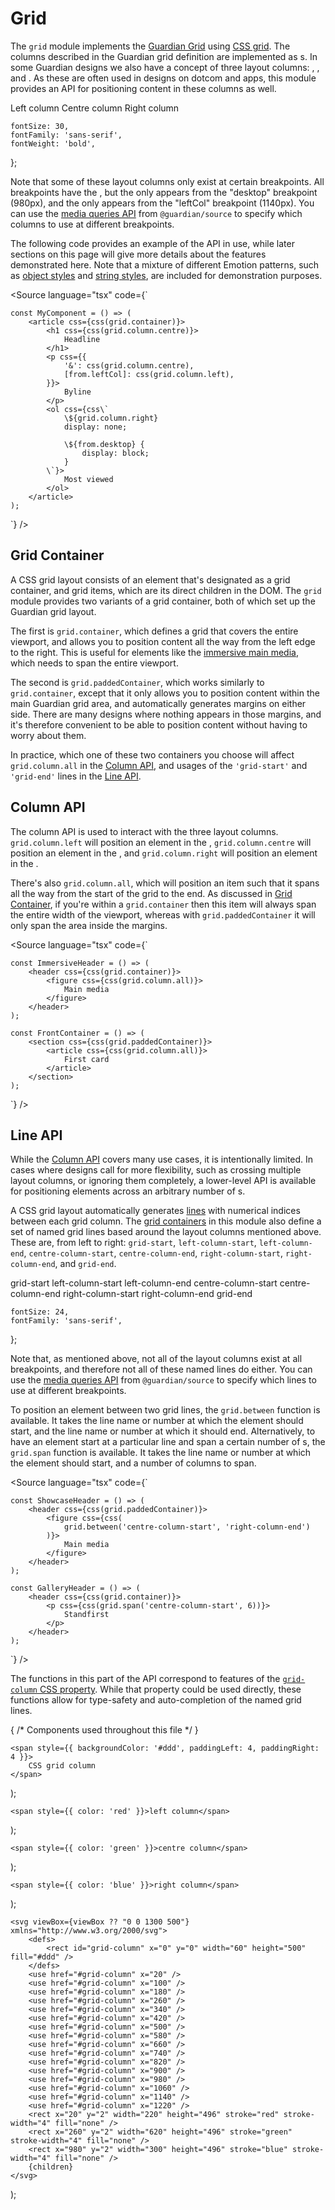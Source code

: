 
# Grid

The `grid` module implements the [Guardian Grid](https://theguardian.design/2a1e5182b/p/41be19-grids) using [CSS grid](https://developer.mozilla.org/en-US/docs/Web/CSS/CSS_grid_layout/Basic_concepts_of_grid_layout). The columns described in the Guardian grid definition are implemented as <CSSGridColumn />s. In some Guardian designs we also have a concept of three layout columns: <LeftColumn />, <CentreColumn />, and <RightColumn />. As these are often used in designs on dotcom and apps, this module provides an API for positioning content in these columns as well.

<Diagram>
    <text x="45" y="265" fill="red" style={textStyles}>Left column</text>
    <text x="460" y="265" fill="green" style={textStyles}>Centre column</text>
    <text x="1035" y="265" fill="blue" style={textStyles}>Right column</text>
</Diagram>

    fontSize: 30,
    fontFamily: 'sans-serif',
    fontWeight: 'bold',
};

Note that some of these layout columns only exist at certain breakpoints. All breakpoints have the <CentreColumn />, but the <RightColumn /> only appears from the "desktop" breakpoint (980px), and the <LeftColumn /> only appears from the "leftCol" breakpoint (1140px). You can use the [media queries API](https://guardian.github.io/storybooks/?path=/docs/source_foundations-media-queries--docs) from `@guardian/source` to specify which columns to use at different breakpoints.

The following code provides an example of the API in use, while later sections on this page will give more details about the features demonstrated here. Note that a mixture of different Emotion patterns, such as [object styles](https://emotion.sh/docs/css-prop#object-styles) and [string styles](https://emotion.sh/docs/css-prop#string-styles), are included for demonstration purposes.

<Source language="tsx" code={`

    const MyComponent = () => (
        <article css={css(grid.container)}>
            <h1 css={css(grid.column.centre)}>
                Headline
            </h1>
            <p css={{
                '&': css(grid.column.centre),
                [from.leftCol]: css(grid.column.left),
            }}>
                Byline
            </p>
            <ol css={css\`
                \${grid.column.right}
                display: none;

                \${from.desktop} {
                    display: block;
                }
            \`}>
                Most viewed
            </ol>
        </article>
    );
`} />

## Grid Container

A CSS grid layout consists of an element that's designated as a grid container, and grid items, which are its direct children in the DOM. The `grid` module provides two variants of a grid container, both of which set up the Guardian grid layout.

The first is `grid.container`, which defines a grid that covers the entire viewport, and allows you to position content all the way from the left edge to the right. This is useful for elements like the [immersive main media](https://www.theguardian.com/society/2025/jul/08/the-life-swap-dream-or-a-marketing-gimmick-the-italian-towns-selling-houses-for-1), which needs to span the entire viewport.

The second is `grid.paddedContainer`, which works similarly to `grid.container`, except that it only allows you to position content within the main Guardian grid area, and automatically generates margins on either side. There are many designs where nothing appears in those margins, and it's therefore convenient to be able to position content without having to worry about them.

In practice, which one of these two containers you choose will affect `grid.column.all` in the [Column API](#column-api), and usages of the `'grid-start'` and `'grid-end'` lines in the [Line API](#line-api).

## Column API

The column API is used to interact with the three layout columns. `grid.column.left` will position an element in the <LeftColumn />, `grid.column.centre` will position an element in the <CentreColumn />, and `grid.column.right` will position an element in the <RightColumn />.

There's also `grid.column.all`, which will position an item such that it spans all the way from the start of the grid to the end. As discussed in [Grid Container](#grid-container), if you're within a `grid.container` then this item will always span the entire width of the viewport, whereas with `grid.paddedContainer` it will only span the area inside the margins.

<Source language="tsx" code={`

    const ImmersiveHeader = () => (
        <header css={css(grid.container)}>
            <figure css={css(grid.column.all)}>
                Main media
            </figure>
        </header>
    );

    const FrontContainer = () => (
        <section css={css(grid.paddedContainer)}>
            <article css={css(grid.column.all)}>
                First card
            </article>
        </section>
    );
`} />

## Line API

While the [Column API](#column-api) covers many use cases, it is intentionally limited. In cases where designs call for more flexibility, such as crossing multiple layout columns, or ignoring them completely, a lower-level API is available for positioning elements across an arbitrary number of <CSSGridColumn />s.

A CSS grid layout automatically generates [lines](https://developer.mozilla.org/en-US/docs/Web/CSS/CSS_grid_layout/Grid_layout_using_line-based_placement) with numerical indices between each grid column. The [grid containers](#grid-container) in this module also define a set of named grid lines based around the layout columns mentioned above. These are, from left to right: `grid-start`, `left-column-start`, `left-column-end`, `centre-column-start`, `centre-column-end`, `right-column-start`, `right-column-end`, and `grid-end`.

<Diagram viewBox="0 -100 1300 700">
    <text x="0" y="-70" fill="#d97700" style={lineTextStyles}>grid-start</text>
    <line x1="2" y1="-50" x2="2" y2="550" stroke-width="4" stroke="#d97700" />
    <text x="30" y="-20" fill="red" style={lineTextStyles}>left-column-start</text>
    <line x1="20" y1="-50" x2="20" y2="550" stroke-width="4" stroke="red" />
    <text x="65" y="535" fill="red" style={lineTextStyles}>left-column-end</text>
    <line x1="240" y1="-50" x2="240" y2="550" stroke-width="4" stroke="red" />
    <text x="270" y="-20" fill="green" style={lineTextStyles}>centre-column-start</text>
    <line x1="260" y1="-50" x2="260" y2="550" stroke-width="4" stroke="green" />
    <text x="670" y="535" fill="green" style={lineTextStyles}>centre-column-end</text>
    <line x1="880" y1="-50" x2="880" y2="550" stroke-width="4" stroke="green" />
    <text x="990" y="-20" fill="blue" style={lineTextStyles}>right-column-start</text>
    <line x1="980" y1="-50" x2="980" y2="550" stroke-width="4" stroke="blue" />
    <text x="1090" y="535" fill="blue" style={lineTextStyles}>right-column-end</text>
    <line x1="1280" y1="-50" x2="1280" y2="550" stroke-width="4" stroke="blue" />
    <line x1="1298" y1="-50" x2="1298" y2="550" stroke-width="4" stroke="#d97700" />
    <text x="1210" y="580" fill="#d97700" style={lineTextStyles}>grid-end</text>
</Diagram>

    fontSize: 24,
    fontFamily: 'sans-serif',
};

Note that, as mentioned above, not all of the layout columns exist at all breakpoints, and therefore not all of these named lines do either. You can use the [media queries API](https://guardian.github.io/storybooks/?path=/docs/source_foundations-media-queries--docs) from `@guardian/source` to specify which lines to use at different breakpoints.

To position an element between two grid lines, the `grid.between` function is available. It takes the line name or number at which the element should start, and the line name or number at which it should end. Alternatively, to have an element start at a particular line and span a certain number of <CSSGridColumn />s, the `grid.span` function is available. It takes the line name or number at which the element should start, and a number of columns to span.

<Source language="tsx" code={`

    const ShowcaseHeader = () => (
        <header css={css(grid.paddedContainer)}>
            <figure css={css(
                grid.between('centre-column-start', 'right-column-end')
            )}>
                Main media
            </figure>
        </header>
    );

    const GalleryHeader = () => (
        <header css={css(grid.container)}>
            <p css={css(grid.span('centre-column-start', 6))}>
                Standfirst
            </p>
        </header>
    );
`} />

The functions in this part of the API correspond to features of the [`grid-column` CSS property](https://developer.mozilla.org/en-US/docs/Web/CSS/grid-column). While that property could be used directly, these functions allow for type-safety and auto-completion of the named grid lines. 

{ /* Components used throughout this file */ }

    <span style={{ backgroundColor: '#ddd', paddingLeft: 4, paddingRight: 4 }}>
        CSS grid column
    </span>
);

    <span style={{ color: 'red' }}>left column</span>
);

    <span style={{ color: 'green' }}>centre column</span>
);

    <span style={{ color: 'blue' }}>right column</span>
);

    <svg viewBox={viewBox ?? "0 0 1300 500"} xmlns="http://www.w3.org/2000/svg">
        <defs>
            <rect id="grid-column" x="0" y="0" width="60" height="500" fill="#ddd" />
        </defs>
        <use href="#grid-column" x="20" />
        <use href="#grid-column" x="100" />
        <use href="#grid-column" x="180" />
        <use href="#grid-column" x="260" />
        <use href="#grid-column" x="340" />
        <use href="#grid-column" x="420" />
        <use href="#grid-column" x="500" />
        <use href="#grid-column" x="580" />
        <use href="#grid-column" x="660" />
        <use href="#grid-column" x="740" />
        <use href="#grid-column" x="820" />
        <use href="#grid-column" x="900" />
        <use href="#grid-column" x="980" />
        <use href="#grid-column" x="1060" />
        <use href="#grid-column" x="1140" />
        <use href="#grid-column" x="1220" />
        <rect x="20" y="2" width="220" height="496" stroke="red" stroke-width="4" fill="none" />
        <rect x="260" y="2" width="620" height="496" stroke="green" stroke-width="4" fill="none" />
        <rect x="980" y="2" width="300" height="496" stroke="blue" stroke-width="4" fill="none" />
        {children}
    </svg>
);
